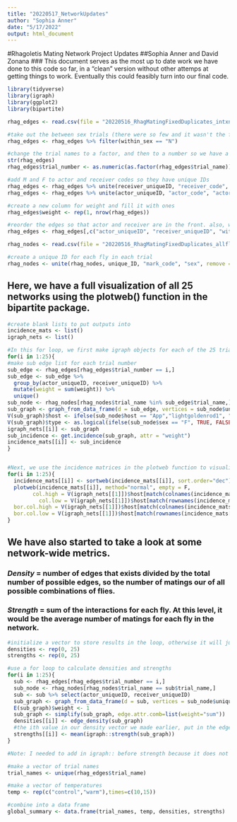 ```yaml
---
title: "20220517_NetworkUpdates"
author: "Sophia Anner"
date: "5/17/2022"
output: html_document
---
```


#Rhagoletis Mating Network Project Updates
##Sophia Anner and David Zonana
### This document serves as the most up to date work we have done to this code so far, in a "clean" version without other attemps at getting things to work. Eventually this could feasibly turn into our final code.

```r
library(tidyverse)
library(igraph)
library(ggplot2)
library(bipartite)
```


```r
rhag_edges <- read.csv(file = "20220516_RhagMatingFixedDuplicates_intxns.csv", header = T)

#take out the between sex trials (there were so few and it wasn't the focus of this project, so they're not relevant to keep in)
rhag_edges <- rhag_edges %>% filter(within_sex == "N")

#change the trial names to a factor, and then to a number so we have a new column (trial_number) that gives each trial a unique number ID 1 through 25
str(rhag_edges)
rhag_edges$trial_number <- as.numeric(as.factor(rhag_edges$trial_name))

#add M and F to actor and receiver codes so they have unique IDs
rhag_edges <- rhag_edges %>% unite(receiver_uniqueID, "receiver_code", "receiver_sex", remove = F)
rhag_edges <- rhag_edges %>% unite(actor_uniqueID, "actor_code", "actor_sex", remove = F)

#create a new column for weight and fill it with ones
rhag_edges$weight <- rep(1, nrow(rhag_edges))

#reorder the edges so that actor and receiver are in the front. also, we removed columns we don't need.
rhag_edges <- rhag_edges[,c("actor_uniqueID", "receiver_uniqueID", "within_pop", "successful_copulation", "trial_number", "trial_name", "duration", "weight")]
```


```r
rhag_nodes <- read.csv(file = "20220516_RhagMatingFixedDuplicates_allflies.csv", header = T)

#create a unique ID for each fly in each trial
rhag_nodes <- unite(rhag_nodes, unique_ID, "mark_code", "sex", remove = F)
```

## Here, we have a full visualization of all 25 networks using the plotweb() function in the bipartite package. 

```r
#create blank lists to put outputs into
incidence_mats <- list()
igraph_nets <- list()

#In this for loop, we first make igraph objects for each of the 25 trials. then, we add in edge attributes (weight and successful copulation) and node attributes (sex and host). Finally, we create incidence matrices for each igraph object, which is our matrix with females on one axis and males on the other. We will use the incidence matrices in the next for loop.
for(i in 1:25){
#make sub edge list for each trial number
sub_edge <- rhag_edges[rhag_edges$trial_number == i,]
sub_edge <- sub_edge %>% 
  group_by(actor_uniqueID, receiver_uniqueID) %>% 
  mutate(weight = sum(weight)) %>% 
  unique()
sub_node <- rhag_nodes[rhag_nodes$trial_name %in% sub_edge$trial_name,]
sub_graph <- graph_from_data_frame(d = sub_edge, vertices = sub_node$unique_ID, directed = T)
V(sub_graph)$host <- ifelse(sub_node$host == "App","lightgoldenrod1", "salmon")
V(sub_graph)$type <- as.logical(ifelse(sub_node$sex == "F", TRUE, FALSE))
igraph_nets[[i]] <- sub_graph
sub_incidence <- get.incidence(sub_graph, attr = "weight")
incidence_mats[[i]] <- sub_incidence
} 


#Next, we use the incidence matrices in the plotweb function to visualize our 25 networks. First, we sort them by decreasing row/column totals so the flies who didn't mate are grouped to the right. Then we set the color the nodes (and their borders) to match the host attribute, which was set in the first forloop.
for(i in 1:25){
  incidence_mats[[i]] <- sortweb(incidence_mats[[i]], sort.order="dec")
  plotweb(incidence_mats[[i]], method="normal", empty = F,
        col.high = V(igraph_nets[[1]])$host[match(colnames(incidence_mats[[1]]), V(igraph_nets[[1]])$name)], 
          col.low = V(igraph_nets[[1]])$host[match(rownames(incidence_mats[[1]]), V(igraph_nets[[1]])$name)],
  bor.col.high = V(igraph_nets[[1]])$host[match(colnames(incidence_mats[[1]]), V(igraph_nets[[1]])$name)],
  bor.col.low = V(igraph_nets[[1]])$host[match(rownames(incidence_mats[[1]]), V(igraph_nets[[1]])$name)])
}

```


## We have also started to take a look at some network-wide metrics. 

### *Density* = number of edges that exists divided by the total number of possible edges, so the number of matings our of all possible combinations of flies. 
### *Strength* = sum of the interactions for each fly. At this level, it would be the average number of matings for each fly in the network. 


```r
#initialize a vector to store results in the loop, otherwise it will just write it over
densities <- rep(0, 25)
strengths <- rep(0, 25)

#use a for loop to calculate densities and strengths
for(i in 1:25){
  sub <- rhag_edges[rhag_edges$trial_number == i,]
  sub_node <- rhag_nodes[rhag_nodes$trial_name == sub$trial_name,]
  sub <- sub %>% select(actor_uniqueID, receiver_uniqueID)
  sub_graph <- graph_from_data_frame(d = sub, vertices = sub_node$unique_ID, directed = T)
  E(sub_graph)$weight <- 1
  sub_graph <- simplify(sub_graph, edge.attr.comb=list(weight="sum"))
  densities[[i]] <- edge_density(sub_graph)
  #the ith value in our density vector we made earlier, put in the edge density for each network
  strengths[[i]] <- mean(igraph::strength(sub_graph))
}  

#Note: I needed to add in igraph:: before strength because it does not work with if the bipartite package is loaded. it gives the error message x must be an array of at least two dimensions

#make a vector of trial names
trial_names <- unique(rhag_edges$trial_name)

#make a vector of temperatures
temp <- rep(c("control","warm"),times=c(10,15))

#combine into a data frame
global_summary <- data.frame(trial_names, temp, densities, strengths)


```

